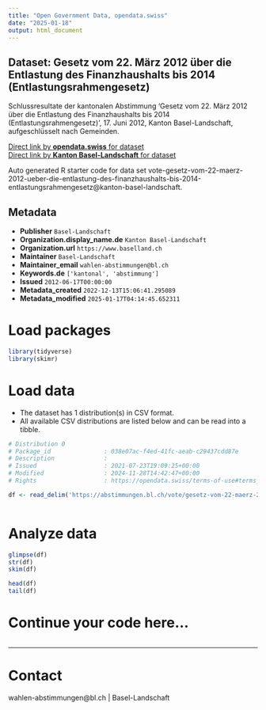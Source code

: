 ```yaml
---
title: "Open Government Data, opendata.swiss"
date: "2025-01-18"
output: html_document
---
```


## Dataset: Gesetz vom 22. März 2012 über die Entlastung des Finanzhaushalts bis 2014 (Entlastungsrahmengesetz)

Schlussresultate der kantonalen Abstimmung 'Gesetz vom 22. März 2012 über die Entlastung des Finanzhaushalts bis 2014 (Entlastungsrahmengesetz)', 17. Juni 2012, Kanton Basel-Landschaft, aufgeschlüsselt nach Gemeinden.

[Direct link by **opendata.swiss** for dataset](https://opendata.swiss/de/dataset/gesetz-vom-22-marz-2012-uber-die-entlastung-des-finanzhaushalts-bis-2014-entlastungsrahmengeset)<br>
[Direct link by **Kanton Basel-Landschaft** for dataset](https://abstimmungen.bl.ch/vote/gesetz-vom-22-maerz-2012-ueber-die-entlastung-des-finanzhaushalts-bis-2014-entlastungsrahmengesetz/data)

Auto generated R starter code for data set vote-gesetz-vom-22-maerz-2012-ueber-die-entlastung-des-finanzhaushalts-bis-2014-entlastungsrahmengesetz@kanton-basel-landschaft.

## Metadata

- **Publisher** `Basel-Landschaft`
- **Organization.display_name.de** `Kanton Basel-Landschaft`
- **Organization.url** `https://www.baselland.ch`
- **Maintainer** `Basel-Landschaft`
- **Maintainer_email** `wahlen-abstimmungen@bl.ch`
- **Keywords.de** `['kantonal', 'abstimmung']`
- **Issued** `2012-06-17T00:00:00`
- **Metadata_created** `2022-12-13T15:06:41.295089`
- **Metadata_modified** `2025-01-17T04:14:45.652311`


# Load packages

```r

library(tidyverse)
library(skimr)

```

# Load data

-   The dataset has 1 distribution(s) in CSV format.
-   All available CSV distributions are listed below and can be read into a tibble.

```r

# Distribution 0
# Package_id               : 038e07ac-f4ed-41fc-aeab-c29437cdd87e
# Description              : 
# Issued                   : 2021-07-23T19:09:25+00:00
# Modified                 : 2024-11-28T14:42:47+00:00
# Rights                   : https://opendata.swiss/terms-of-use#terms_by

df <- read_delim('https://abstimmungen.bl.ch/vote/gesetz-vom-22-maerz-2012-ueber-die-entlastung-des-finanzhaushalts-bis-2014-entlastungsrahmengesetz/data-csv')



```

# Analyze data

```r

glimpse(df)
str(df)
skim(df)

head(df)
tail(df)

```

# Continue your code here...

```r

```

------------------------------------------------------------------------

# Contact

wahlen-abstimmungen@bl.ch | Basel-Landschaft
